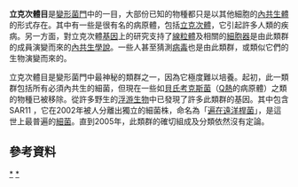{{Automatic taxobox
| image=[[File:Rickettsia_rickettsii.jpg|250px]]
| image_caption=圖中細胞內的寄生物即[[立氏立克次體|立氏立克次體]]
| taxon = Rickettsiales
| ordo_authority = Gieszczkiewicz, 1939
| subdivision_ranks = 科
| subdivision = 
*[[立克次體科|立克次體科]] Rickettsiaceae
*[[無形體科|無形體科]] Anaplasmataceae
<ref name=Anaplasmataceae>
{{cite book
  | last = Garrity
  | first = George
  | title = Bergey's Manual of Systematic Bacteriology
  | publisher = Springer
  | year = 2005
  | isbn = 0-387-24145-0 }}
</ref>
*[[全孢菌科|全孢菌科]] Holosporaceae
}}
'''立克次體目'''是[[變形菌門|變形菌門]]中的一目，大部份已知的物種都只是以其他細胞的[[內共生體|內共生體]]的形式存在。其中有一些是很有名的病原體，包括[[立克次體|立克次體]]，它引起許多人類的疾病。另一方面，對立克次體[[基因|基因]]上的研究支持了[[線粒體|線粒體]]及相關的[[細胞器|細胞器]]是由此類群的成員演變而來的[[內共生學說|內共生學說]]。一些人甚至猜測[[病毒|病毒]]也是由此類群，或類似它們的生物演變而來的。

立克次體目是變形菌門中最神秘的類群之一，因為它極度難以培養。起初，此一類群包括所有必須內共生的細菌，但現在一些如[[貝氏考克斯菌|貝氏考克斯菌]]（[[Q熱|Q熱]]的病原體）之類的物種已被移除。從許多野生的[[浮游生物|浮游生物]]中已發現了許多此類群的基因。其中包含 SAR11 ，它在2002年被人分離出獨立的細菌株，命名為「[[遍在遠洋桿菌|遍在遠洋桿菌]]」，是這世上最普遍的[[細菌|細菌]]。直到2005年，此類群的確切組成及分類依然沒有定論。

== 參考資料 ==
<references />
<div class="references-small">
</div>
{{Taxonbar|from=Q136644}}

[[Category:立克次體目|*]]
[[Category:革兰氏阴性菌|*]]